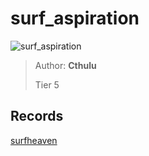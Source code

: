 
# surf_aspiration

![surf_aspiration](https://raw.githubusercontent.com/Sayt123/SurfMapPics/Maps-and-bonuses/csgo/surf_aspiration.jpg)

> Author: **Cthulu**
>
> Tier 5

## Records

[surfheaven](https://surfheaven.eu/map/surf_aspiration)
